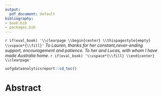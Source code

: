 ```yaml
---
output:
  pdf_document: default
bibliography:
- book.bib
- packages.bib
---
```


`r if(eval_book) '\\clearpage \\begin{center} \\thispagestyle{empty} \\vspace*{\\fill}'`
*To Lauren, thanks for her constant,never-ending support, encouragement and patience.*
*To her and Lucas,  with whom I have made Australia home.*
`r if(eval_book) '\\vspace*{\\fill} \\end{center} \\clearpage'`

\newpage

```r
uofgdataanalyticsreport::cd_toc()
```

# Abstract {-}




\newpage